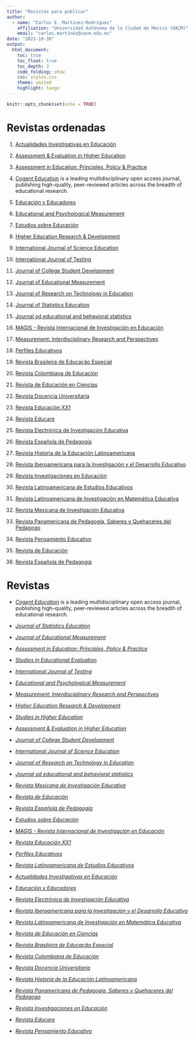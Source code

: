 ```yaml
---
title: "Revistas para publicar"
author:
  - name: "Carlos E. Martinez-Rodríguez"
    affiliation: "Universidad Autónoma de la Ciudad de México (UACM)"
    email: "carlos.martinez@uacm.edu.mx"
date: "2023-10-30"
output:
  html_document:
    toc: true
    toc_float: true
    toc_depth: 3
    code_folding: show
    css: styles.css
    theme: united
    highlight: tango
---
```


```r
knitr::opts_chunk$set(echo = TRUE)
```

# Revistas ordenadas

1. [Actualidades Investigativas en Educación](https://revistas.ucr.ac.cr/index.php/aie/about/submissions)

2. [Assessment & Evaluation in Higher Education](https://www.tandfonline.com/action/journalInformation?show=aimsScope&journalCode=caeh20)

3. [Assessment in Education: Principles, Policy & Practice](https://www.tandfonline.com/toc/caie20/current)

4. [Cogent Education](https://www.tandfonline.com/action/journalInformation?show=aimsScope&journalCode=oaed20) is a leading multidisciplinary open access journal, publishing high-quality, peer-reviewed articles across the breadth of educational research.

5. [Educación y Educadores](https://educacionyeducadores.unisabana.edu.co/index.php/eye/about/submissions)

6. [Educational and Psychological Measurement](https://journals.sagepub.com/aims-scope/EPM)

7. [Estudios sobre Educación](https://revistas.unav.edu/index.php/estudios-sobre-educacion/about/submissions)

8. [Higher Education Research & Development](https://www.tandfonline.com/action/authorSubmission?show=instructions&journalCode=cher20#publication-charges)

9. [International Journal of Science Education](https://www.tandfonline.com/action/journalInformation?show=aimsScope&journalCode=tsed20)

10. [International Journal of Testing](https://www.tandfonline.com/action/journalInformation?show=aimsScope&journalCode=hijt20)

11. [Journal of College Student Development](https://muse.jhu.edu/issue/51213)

12. [Journal of Educational Measurement](https://www.tandfonline.com/action/authorSubmission?show=instructions&journalCode=caie20#publication-charges)

13. [Journal of Research on Technology in Education](https://www.tandfonline.com/action/journalInformation?show=aimsScope&journalCode=ujrt20)

14. [Journal of Statistics Education](https://www.tandfonline.com/action/authorSubmission?show=instructions&journalCode=ujse21)

15. [Journal od educational and behavioral statistics](https://www.aera.net/Publications/Journals/Journal-of-Educational-Behavioral-Statistics)

16. [MAGIS - Revista Internacional de Investigación en Educación](https://revistas.javeriana.edu.co/index.php/MAGIS/about/submissions)

17. [Measurement: Interdisciplinary Research and Perspectives](https://www.tandfonline.com/action/journalInformation?show=aimsScope&journalCode=hmes20)

18. [Perfiles Educativos](https://perfileseducativos.unam.mx/iisue_pe/index.php/perfiles/about/submissions)

19. [Revista Brasileira de Educação Especial](https://analytics.scielo.org/w/publication/size)

20. [Revista Colombiana de Educación](https://revistas.pedagogica.edu.co/index.php/RCE/indexacion)

21. [Revista de Educación en Ciencias](http://educacionyciencia.org/index.php/educacionyciencia/about/submissions)

22. [Revista Docencia Universitaria](https://revistas.uis.edu.co/index.php/revistadocencia/about)

23. [Revista Educación XX1](https://revistas.uned.es/index.php/educacionXX1/guidelines)

24. [Revista Educare](https://www.revistas.una.ac.cr/index.php/EDUCARE/guias)

25. [Revista Electrónica de Investigación Educativa](https://redie.uabc.mx/redie/about/submissions#authorGuidelines)

26. [Revista Española de Pedagogía](https://revistadepedagogia.org/normas-editores/)

27. [Revista Historia de la Educación Latinoamericana](https://revistas.uptc.edu.co/index.php/historia_educacion_latinamerican)

28. [Revista Iberoamericana para la Investigación y el Desarrollo Educativo](https://www.ride.org.mx/index.php/RIDE/indexaciones)

29. [Revista Investigaciones en Educación](https://revistas.ufro.cl/ojs/index.php/educacion/about/submissions)

30. [Revista Latinoamericana de Estudios Educativos](https://rlee.ibero.mx/index.php/rlee)

31. [Revista Latinoamericana de Investigación en Matemática Educativa](https://relime.org/index.php/relime/about)

32. [Revista Mexicana de Investigación Educativa](https://comie.org.mx/revista/v2018/rmie/index.php/nrmie/instructivoautores)

33. [Revista Panamericana de Pedagogía, Saberes y Quehaceres del Pedagogo](https://revistas.up.edu.mx/RPP/about)

34. [Revista Pensamiento Educativo](https://pensamientoeducativo.uc.cl//index.php/pel/about)

35. [Revista de Educación](https://www.educacionyfp.gob.es/revista-de-educacion/normas-presentacion/articulos.html)

36. [Revista Española de Pedagogía](https://revistadepedagogia.org/normas-editores/)




# Revistas


- *[Cogent Education](https://www.tandfonline.com/action/journalInformation?show=aimsScope&journalCode=oaed20)*  is a leading multidisciplinary open access journal, publishing high-quality, peer-reviewed articles across the breadth of educational research.

- *[Journal of Statistics Education](https://www.tandfonline.com/action/authorSubmission?show=instructions&journalCode=ujse21)*

- *[Journal of Educational Measurement](https://www.tandfonline.com/action/authorSubmission?show=instructions&journalCode=caie20#publication-charges)*

- *[Assessment in Education: Principles, Policy & Practice](https://www.tandfonline.com/toc/caie20/current)*

- *[Studies in Educational Evaluation](https://www.sciencedirect.com/journal/studies-in-educational-evaluation/about/insights)*

- *[International Journal of Testing](https://www.tandfonline.com/action/journalInformation?show=aimsScope&journalCode=hijt20)*

- *[Educational and Psychological Measurement](https://journals.sagepub.com/aims-scope/EPM)*

- *[Measurement: Interdisciplinary Research and Perspectives](https://www.tandfonline.com/action/journalInformation?show=aimsScope&journalCode=hmes20)*

- *[Higher Education Research & Development](https://www.tandfonline.com/action/authorSubmission?show=instructions&journalCode=cher20#publication-charges)*

- *[Studies in Higher Education](https://www.tandfonline.com/action/authorSubmission?show=instructions&journalCode=cshe20#publication-charges)*

- *[Assessment & Evaluation in Higher Education](https://www.tandfonline.com/action/journalInformation?show=aimsScope&journalCode=caeh20)*

- *[Journal of College Student Development](https://muse.jhu.edu/issue/51213)*


- *[International Journal of Science Education](https://www.tandfonline.com/action/journalInformation?show=aimsScope&journalCode=tsed20)*

- *[Journal of Research on Technology in Education](https://www.tandfonline.com/action/journalInformation?show=aimsScope&journalCode=ujrt20)*

- *[Journal od educational and behavioral statistics](https://www.aera.net/Publications/Journals/Journal-of-Educational-Behavioral-Statistics)*

- *[Revista Mexicana de Investigación Educativa](https://comie.org.mx/revista/v2018/rmie/index.php/nrmie/instructivoautores)*

- *[Revista de Educación](https://www.educacionyfp.gob.es/revista-de-educacion/normas-presentacion/articulos.html)*

- *[Revista Española de Pedagogía](https://revistadepedagogia.org/normas-editores/)*

- *[Estudios sobre Educación](https://revistas.unav.edu/index.php/estudios-sobre-educacion/about/submissions)*

- *[MAGIS - Revista Internacional de Investigación en Educación](https://revistas.javeriana.edu.co/index.php/MAGIS/about/submissions)*

- *[Revista Educación XX1](https://revistas.uned.es/index.php/educacionXX1/guidelines)*

- *[Perfiles Educativos](https://perfileseducativos.unam.mx/iisue_pe/index.php/perfiles/about/submissions)*

- *[Revista Latinoamericana de Estudios Educativos](https://rlee.ibero.mx/index.php/rlee)*

- *[Actualidades Investigativas en Educación](https://revistas.ucr.ac.cr/index.php/aie/about/submissions)*

- *[Educación y Educadores](https://educacionyeducadores.unisabana.edu.co/index.php/eye/about/submissions)*


- *[Revista Electrónica de Investigación Educativa](https://redie.uabc.mx/redie/about/submissions#authorGuidelines)*

- *[Revista Iberoamericana para la Investigación y el Desarrollo Educativo](https://www.ride.org.mx/index.php/RIDE/indexaciones)*

- *[Revista Latinoamericana de Investigación en Matemática Educativa](https://relime.org/index.php/relime/about)*

- *[Revista de Educación en Ciencias](http://educacionyciencia.org/index.php/educacionyciencia/about/submissions)*

- *[Revista Brasileira de Educação Especial](https://analytics.scielo.org/w/publication/size)*

- *[Revista Colombiana de Educación](https://revistas.pedagogica.edu.co/index.php/RCE/indexacion)*


- *[Revista Docencia Universitaria](https://revistas.uis.edu.co/index.php/revistadocencia/about)*

- *[Revista Historia de la Educación Latinoamericana](https://revistas.uptc.edu.co/index.php/historia_educacion_latinamerican)*

- *[Revista Panamericana de Pedagogía, Saberes y Quehaceres del Pedagogo](https://revistas.up.edu.mx/RPP/about)*

- *[Revista Investigaciones en Educación](https://revistas.ufro.cl/ojs/index.php/educacion/about/submissions)*

- *[Revista Educare](https://www.revistas.una.ac.cr/index.php/EDUCARE/guias)*


- *[Revista Pensamiento Educativo](https://pensamientoeducativo.uc.cl//index.php/pel/about)*

